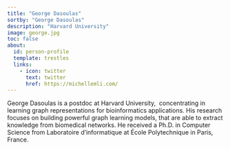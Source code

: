 ```yaml
---
title: "George Dasoulas"
sortby: "George Dasoulas"
description: "Harvard University"
image: george.jpg
toc: false
about:
  id: person-profile
  template: trestles
  links:
    - icon: twitter
      text: twitter
      href: https://michellemli.com/
---
```



George Dasoulas is a postdoc at Harvard University,  concentrating in learning graph representations for bioinformatics applications. His research focuses on building powerful graph learning models, that are able to extract knowledge from biomedical networks. He received a Ph.D. in Computer Science from Laboratoire d'informatique at École Polytechnique in Paris, France.